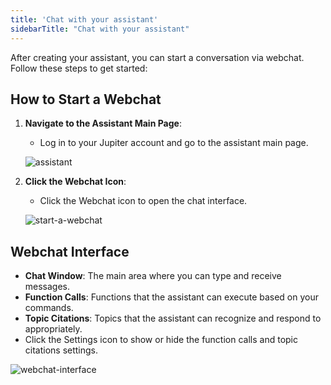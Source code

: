 ```yaml
---
title: 'Chat with your assistant'
sidebarTitle: "Chat with your assistant"
---
```


After creating your assistant, you can start a conversation via webchat. Follow these steps to get started:

## How to Start a Webchat

1. **Navigate to the Assistant Main Page**:
   - Log in to your Jupiter account and go to the assistant main page.

   ![assistant](/images/02-03-02-01-assistant.png)

2. **Click the Webchat Icon**:
   - Click the Webchat icon to open the chat interface.

   ![start-a-webchat](/images/02-03-02-02-start-a-webchat.png)

## Webchat Interface

- **Chat Window**: The main area where you can type and receive messages.
- **Function Calls**: Functions that the assistant can execute based on your commands.
- **Topic Citations**: Topics that the assistant can recognize and respond to appropriately.
- Click the Settings icon to show or hide the function calls and topic citations settings.

![webchat-interface](/images/02-03-02-03-webchat-interface.png)

